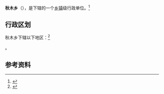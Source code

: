 {{中国乡级行政区|54/23/22/211/000}}

'''秋木乡'''（{{bo|z=ཆུམ་|w=}}），是{{PRC admin/fullname|54/23/22/211/000|3}}下辖的一个[[乡镇|乡镇]]级行政单位。<ref>{{PRC admin/ref sgc|{{PRC admin/parent|54/23/22/211/000}}}}</ref>

== 行政区划 ==

秋木乡下辖以下地区：<ref>{{PRC admin/ref sgc|54/23/22/211/000}}</ref>

{{PRC admin/children|54/23/22/211/000}}。

== 参考资料 ==

{{reflist}}

{{行政区划小作品}}
{{PRC admin/navcat|54/23/22/211/000}}